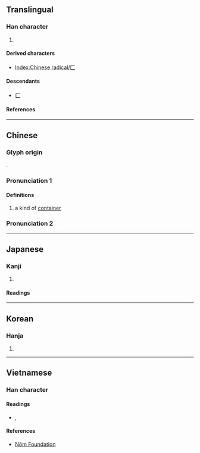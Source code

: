 {{also|匸|ㄈ|ㄷ|コ}}
{{character info}}
{{character info|⼕}}
==Translingual==
{{stroke order|type=animate}}

===Han character===
{{Han char|rn=22|rad=匚|as=00|sn=2|four=71710|canj=MV|ids=⿱一𠃊}}

# {{mul-kangxi radical-def}}

====Derived characters====
* [[Index:Chinese radical/匚]]

====Descendants====
* [[ㄈ]]

====References====
{{Han ref|kx=0153.100|dkj=02595|dj=0344.260|hdz=10081.030|uh=531A}}

----

==Chinese==
{{zh-forms|alt=𠥓,𠤬}}

===Glyph origin===
{{Han etym}}
{{liushu|p}}.

===Pronunciation 1===
{{zh-pron
|m=fāng
|c=fong1
|h=pfs=fông
|mn=hong
|w=
|mc=y
|oc=y
|cat=
}}

====Definitions====
{{zh-hanzi}}

# a kind of [[container]]

===Pronunciation 2===
{{zh-see|放|v}}

----

==Japanese==

===Kanji===
{{ja-kanji|grade=|rs=匚00}}

# {{rfdef|ja|sort=匚00}}

====Readings====
{{ja-readings
|goon=ほう
|kanon=ほう
|kun=はこ
}}

----

==Korean==

===Hanja===
{{ko-hanja|방}}

# {{rfdef|ko|sort=匚00}}

----

==Vietnamese==

===Han character===
{{vi-readings|rs=匚00}}

====Readings====
* {{l|vi|phương}}, {{l|vi|hệ}}

====References====
* [http://nomfoundation.org/common/nom_details.php?codepoint=531a Nôm Foundation]

[[Category:CJKV radicals| ]]

{{cln|vi|nouns}}